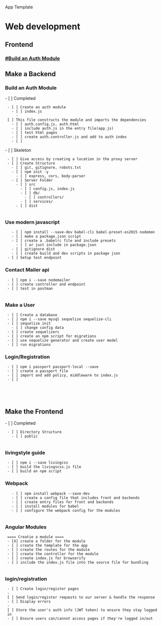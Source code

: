 App Template

= Web development =

== Frontend ==

=== [[#Build an Auth Module]] ===


== Make a Backend ==






=== Build an Auth Module === 
- [ ] Completed
  - [ ] Create an auth module 
    - [ ] index.js
      - [ ] This file constructs the module and imports the dependencies
    - [ ] auth.config.js, auth.html
    - [ ] include auth.js in the entry file(app.js)
    - [ ] test html pages
    - [ ] create auth.controller.js and add to auth index
    - [ ]  







- [ ] Skeleton 
  - [ ] Give access by creating a location in the proxy server 
  - [ ] Create Structure
    - [ ] git, gitignore, robots.txt
    - [ ] npm init -y
      - [ ] express, cors, body-parser 
    - [ ] Server Folder
      - [ ] src
        - [ ] config.js, index.js
        - [ ] db/
          - [ ] controllers/
        - [ ] services/
      - [ ] dist
     
=== Use modern javascript ===
    - [ ] npm install --save-dev babel-cli babel-preset-es2015 nodemon
    - [ ] make a package.json script
    - [ ] create a .babelrc file and include presets
      - [ ] or just include in package.json
    - [ ] gitignore dist
    - [ ] create build and dev scripts in package json
  - [ ] Setup test endpoint

=== Contact Mailer api ===
  - [ ] npm i --save nodemailer 
  - [ ] create controller and endpoint
  - [ ] test in postman
  
=== Make a User ===
  - [ ] Create a database 
  - [ ] npm i --save mysql sequelize sequelize-cli 
  - [ ] sequelize init
    - [ ] change config data
  - [ ] create sequelizerc
  - [ ] create an npm script for migrations
  - [ ] use sequelize generator and create user model
  - [ ] run migrations

=== Login/Registration === 
  - [ ] npm i passport passport-local --save 
  - [ ] create a passport file
  - [ ] import and add policy, middleware to index.js
  - [ ] 
   
   
   
    
== Make the Frontend ==

- [ ] Completed
  - [ ] Directory Structure
    - [ ] public
    
=== livingstyle guide ===    
  - [ ] npm i --save livingcss 
  - [ ] build the livingscss.js file
  - [ ] build an npm script

=== Webpack ===
    - [ ] npm install webpack --save-dev 
    - [ ] create a config file that includes front and backends
    - [ ] create entry files for front and backends
    - [ ] install modules for babel
    - [ ] configure the webpack config for the modules
  
=== Angular Modules ===

  ==== Creatie a module ====
  - [X] create a folder for the module
  - [ ] create the template for the app 
  - [ ] create the routes for the module
  - [ ] create the controller for the module
  - [ ] create index.js for browserify 
  - [ ] include the index.js file into the source file for bundling
  
=== login/registration ===
  - [ ] Create login/register pages
  - [ ] Send login/register requests to our server & handle the response
  - [ ] Display errors
  - [ ] Store the user's auth info (JWT token) to ensure they stay logged in
  - [ ] Ensure users can/cannot access pages if they're logged in/out


